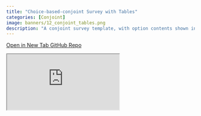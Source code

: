```yaml
---
title: "Choice-based-conjoint Survey with Tables"
categories: [Conjoint]
image: banners/12_conjoint_tables.png
description: "A conjoint survey template, with option contents shown in a table."
---
```


<div class="button-container">
  <a href="https://surveydown3.shinyapps.io/conjoint_tables/" class="template-button" target="_blank">
    <i class="fas fa-external-link-alt"></i> Open in New Tab
  </a>
  <a href="https://github.com/surveydown-dev/templates" class="template-button" target="_blank">
    <i class="fab fa-github"></i> GitHub Repo
  </a>
</div>

<div class="template-iframe-container">
<iframe src="https://surveydown3.shinyapps.io/conjoint_tables/" class="template-iframe"></iframe>
</div>